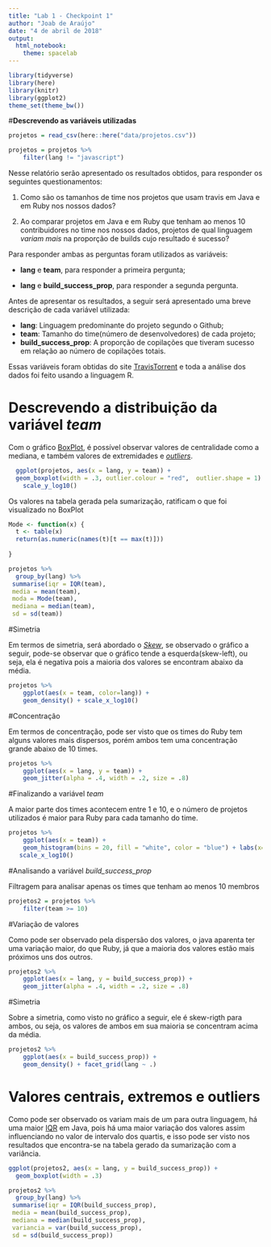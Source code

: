 ```yaml
---
title: "Lab 1 - Checkpoint 1"
author: "Joab de Araújo"
date: "4 de abril de 2018"
output: 
  html_notebook: 
    theme: spacelab
---
```


```r
library(tidyverse)
library(here)
library(knitr)
library(ggplot2)
theme_set(theme_bw())

```

#**Descrevendo as variáveis utilizadas**


```r
projetos = read_csv(here::here("data/projetos.csv"))
```



```r
projetos = projetos %>% 
    filter(lang != "javascript")
```

Nesse relatório serão apresentado os resultados obtidos, para responder os seguintes questionamentos:

1. Como são os tamanhos de time nos projetos que usam travis em Java e em Ruby nos nossos dados?

2. Ao comparar projetos em Java e em Ruby que tenham ao menos 10 contribuidores no time nos nossos dados, projetos de qual linguagem *variam mais* na proporção de builds cujo resultado é sucesso? 

Para responder ambas as perguntas foram utilizados as variáveis:

* **lang** e **team**, para responder a primeira pergunta;

* **lang** e **build_success_prop**, para responder a segunda pergunta.

Antes de apresentar os resultados, a seguir será apresentado uma breve descrição de cada variável utilizada:

* **lang**: Linguagem predominante do projeto segundo o Github;
* **team**: Tamanho do time(número de desenvolvedores) de cada projeto;
* **build_success_prop**: A proporção de copilações que tiveram sucesso em relação ao número de copilações totais.

Essas variáveis foram obtidas do site [TravisTorrent](https://travistorrent.testroots.org/ "Site TravisTorrent") e toda a análise dos dados foi feito usando a linguagem R.

# Descrevendo a distribuição da variável *team*

Com o gráfico [BoxPlot](https://pt.wikipedia.org/wiki/Diagrama_de_caixa "O que é BoxPlot"), é possível observar valores de centralidade como a mediana, e também valores de extremidades e [*outliers*](https://pt.wikipedia.org/wiki/Outlier "O que são outliers").


```r

  ggplot(projetos, aes(x = lang, y = team)) + 
  geom_boxplot(width = .3, outlier.colour = "red",  outlier.shape = 1) +
    scale_y_log10()

```


Os valores na tabela  gerada pela sumarização, ratificam o que foi visualizado no BoxPlot

```r
Mode <- function(x) {
  t <- table(x)
  return(as.numeric(names(t)[t == max(t)]))
 
}
```

```r

projetos %>% 
  group_by(lang) %>% 
 summarise(iqr = IQR(team),
 media = mean(team),
 moda = Mode(team),
 mediana = median(team),
 sd = sd(team))


```

#Simetria 

Em termos de simetria, será abordado o [*Skew*](https://en.wikipedia.org/wiki/Skewness "Skewness"), se observado o gráfico a seguir, pode-se observar que o gráfico tende a esquerda(skew-left), ou seja, ela é negativa pois a maioria dos valores se encontram abaixo da média.

```r
projetos %>% 
    ggplot(aes(x = team, color=lang)) + 
    geom_density() + scale_x_log10() 
```

#Concentração

Em termos de concentração, pode ser visto que os times do Ruby tem alguns valores mais dispersos, porém ambos tem uma concentração grande abaixo de 10 times. 

```r
projetos %>% 
    ggplot(aes(x = lang, y = team)) + 
    geom_jitter(alpha = .4, width = .2, size = .8) 
```


#Finalizando a variável *team*

A maior parte dos times acontecem entre 1 e 10, e o número de projetos utilizados é maior para Ruby para cada tamanho do time.

```r
projetos %>% 
    ggplot(aes(x = team)) + 
    geom_histogram(bins = 20, fill = "white", color = "blue") + labs(x="Tamanho do Time", y="Número de Projetos") + facet_grid(lang ~ .) + geom_rug(alpha = .3) +
   scale_x_log10()
```



#Analisando a variável *build_success_prop*

Filtragem para analisar apenas os times que tenham ao menos 10 membros

```r
projetos2 = projetos %>% 
    filter(team >= 10)
```

#Variação de valores

Como pode ser observado pela dispersão dos valores, o java aparenta ter uma variação maior, do que Ruby, já que a maioria dos valores estão mais próximos uns dos outros.

```r
projetos2 %>% 
    ggplot(aes(x = lang, y = build_success_prop)) + 
    geom_jitter(alpha = .4, width = .2, size = .8) 
```

#Simetria

Sobre a simetria, como visto no gráfico a seguir, ele é skew-rigth para ambos, ou seja, os valores de ambos em sua maioria se concentram acima da média.

```r
projetos2 %>% 
    ggplot(aes(x = build_success_prop)) + 
    geom_density() + facet_grid(lang ~ .)

```

# Valores centrais, extremos e outliers

Como pode ser observado os variam mais de um para outra linguagem, há uma maior [IQR](http://www.statisticshowto.com/probability-and-statistics/interquartile-range/ "O que é IQR?") em Java, pois há uma maior variação dos valores assim influenciando no valor de intervalo dos quartis, e isso pode ser visto nos resultados que encontra-se na tabela gerado da sumarização com a variância.

```r


ggplot(projetos2, aes(x = lang, y = build_success_prop)) + 
  geom_boxplot(width = .3) 


```


```r

projetos2 %>% 
  group_by(lang) %>% 
 summarise(iqr = IQR(build_success_prop),
 media = mean(build_success_prop),
 mediana = median(build_success_prop),
 variancia = var(build_success_prop),
 sd = sd(build_success_prop)) 

```



